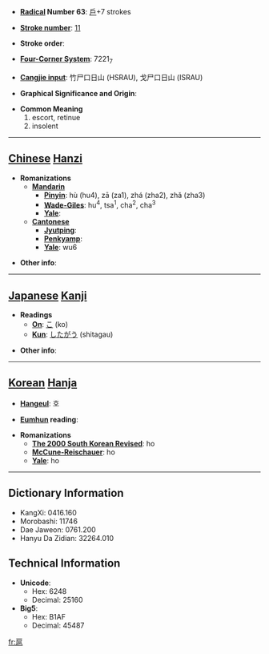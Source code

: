 * '''[[Wiktionary:Chinese radical index| Radical]] Number 63''': [[Wiktionary:Chinese radical index 戶|戶]]+7 strokes

* '''[[Wiktionary:Chinese total strokes index|Stroke number]]''': [[Wiktionary:Chinese total strokes index 11|11]]

* '''Stroke order''': 

* '''[[Wiktionary:Chinese four corner index|Four-Corner System]]''': 7221<sub>7</sub>

* '''[[Wiktionary:Chinese Cangjie index|Cangjie input]]''': 竹尸口日山 (HSRAU), 戈尸口日山 (ISRAU)

* '''Graphical Significance and Origin''': 

* '''Common Meaning'''
*#escort, retinue
*# insolent


----

== [[Chinese]] [[Hanzi]] ==

* '''Romanizations'''
** '''[[Mandarin]]'''
*** '''[[Pinyin]]''': hù (hu4), zā (za1), zhá (zha2), zhǎ (zha3)
*** '''[[Wade-Giles]]''': hu<sup>4</sup>, tsa<sup>1</sup>, cha<sup>2</sup>, cha<sup>3</sup>
*** '''[[Yale]]''': 
** '''[[Cantonese]]'''
*** '''[[Jyutping]]''':
*** '''[[Penkyamp]]''': 
*** '''[[Yale]]''': wu6

* '''Other info''': 

----

== [[Japanese]] [[Kanji]] ==

* '''Readings'''
** '''[[On]]''': [[こ]] (ko)
** '''[[Kun]]''': [[したがう]] (shitagau)

* '''Other info''':  

----

== [[Korean]] [[Hanja]] ==

* '''[[Hangeul]]''': 호

* '''[[Eumhun]] reading''': 

* '''Romanizations'''
** '''[[The 2000 South Korean Revised Romanization|The 2000 South Korean Revised]]''': ho
** '''[[McCune-Reischauer]]''': ho
** '''[[Yale]]''': ho

----

== Dictionary Information ==

* KangXi: 0416.160
* Morobashi: 11746
* Dae Jaweon: 0761.200
* Hanyu Da Zidian: 32264.010

== Technical Information ==

* '''Unicode''':
** Hex: 6248
** Decimal: 25160
* '''Big5''':
** Hex: B1AF
** Decimal: 45487

[[fr:扈]]